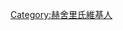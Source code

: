 {{Userbox
  |border-c = #000000
  |border-s = 1
  |info-s   = 9
  |info-c   = #c0c0c0
  |info-fc  = #000000
  |info     = 這個用戶姓[[赫舍里氏|赫舍里]]。
  |id      =[[File:Heseri.png|35px]]
  |id-c     = #ffffff
  |id-s     = 16
  |id-fc    = #000000

}}

[[Category:赫舍里氏維基人]]